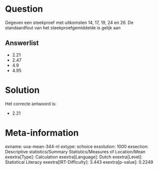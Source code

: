 Question
========

Gegeven een steekproef met uitkomsten 14, 17, 19, 24 en 26. De
standaardfout van het steekproefgemiddelde is gelijk aan

Answerlist
----------

* 2.21
* 2.47
* 4.9
* 4.95

Solution
========

Het correcte antwoord is: 

* 2.21

Meta-information
================
exname: uva-mean-344-nl
extype: schoice
exsolution: 1000
exsection: Descriptive statistics/Summary Statistics/Measures of Location/Mean
exextra[Type]: Calculation
exextra[Language]: Dutch
exextra[Level]: Statistical Literacy
exextra[IRT-Difficulty]: 3.443
exextra[p-value]: 0.2249
